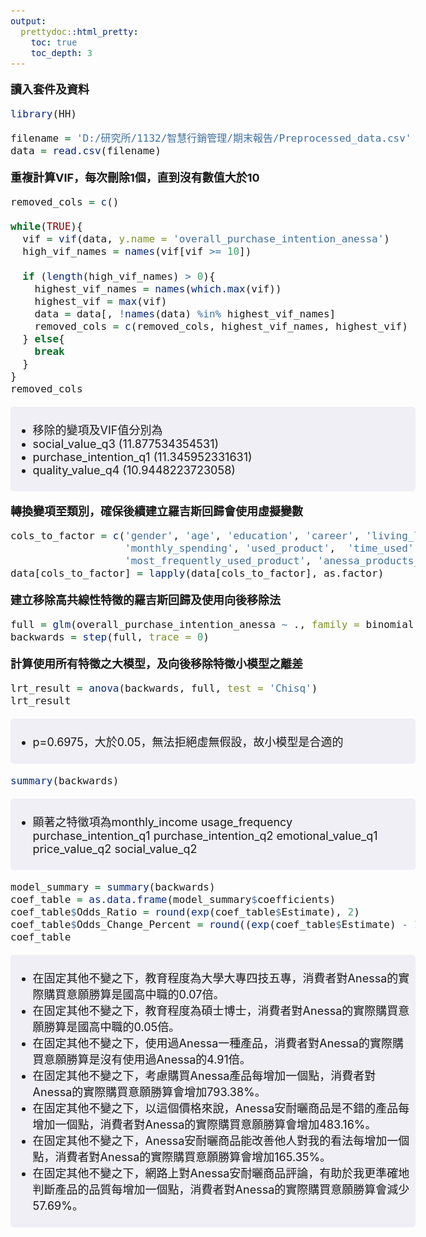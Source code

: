 ```yaml
---
output:
  prettydoc::html_pretty:
    toc: true
    toc_depth: 3
---
```


```{=html}

<style>

body {
  font-size: 18px;
}

code.r {
  font-size: 16px;
}

pre {
  font-size: 16px;
  white-space: pre-wrap;  
  word-wrap: break-word;  
  overflow-wrap: break-word;
}
  
div.gray {
  background-color: #efeff5;
  border-radius: 5px; 
  padding: 5px;
}

</style>
```

**讀入套件及資料**

```r
library(HH)

filename = 'D:/研究所/1132/智慧行銷管理/期末報告/Preprocessed_data.csv'
data = read.csv(filename)
```

**重複計算VIF，每次刪除1個，直到沒有數值大於10**
```r
removed_cols = c()

while(TRUE){
  vif = vif(data, y.name = 'overall_purchase_intention_anessa')
  high_vif_names = names(vif[vif >= 10])
  
  if (length(high_vif_names) > 0){
    highest_vif_names = names(which.max(vif))
    highest_vif = max(vif)
    data = data[, !names(data) %in% highest_vif_names]
    removed_cols = c(removed_cols, highest_vif_names, highest_vif)
  } else{
    break
  }
}
removed_cols
```
::: gray
- 移除的變項及VIF值分別為
-  social_value_q3 (11.877534354531)
-  purchase_intention_q1 (11.345952331631)
-  quality_value_q4 (10.9448223723058)
:::

**轉換變項至類別，確保後續建立羅吉斯回歸會使用虛擬變數**
```r
cols_to_factor = c('gender', 'age', 'education', 'career', 'living_location', 'monthly_income',
                   'monthly_spending', 'used_product',  'time_used', 'usage_frequency', 
                   'most_frequently_used_product', 'anessa_products_used')
data[cols_to_factor] = lapply(data[cols_to_factor], as.factor)
```
**建立移除高共線性特徵的羅吉斯回歸及使用向後移除法**
```r
full = glm(overall_purchase_intention_anessa ~ ., family = binomial, data = data)
backwards = step(full, trace = 0)
```
**計算使用所有特徵之大模型，及向後移除特徵小模型之離差**
```r
lrt_result = anova(backwards, full, test = 'Chisq')
lrt_result
```
::: gray
- p=0.6975，大於0.05，無法拒絕虛無假設，故小模型是合適的
:::
```r
summary(backwards)
```
::: gray
- 顯著之特徵項為monthly_income usage_frequency purchase_intention_q1 purchase_intention_q2 emotional_value_q1 price_value_q2 social_value_q2
:::
```r
model_summary = summary(backwards)
coef_table = as.data.frame(model_summary$coefficients)
coef_table$Odds_Ratio = round(exp(coef_table$Estimate), 2)
coef_table$Odds_Change_Percent = round((exp(coef_table$Estimate) - 1) * 100, 2)
coef_table
```
::: gray
- 在固定其他不變之下，教育程度為大學大專四技五專，消費者對Anessa的實際購買意願勝算是國高中職的0.07倍。
- 在固定其他不變之下，教育程度為碩士博士，消費者對Anessa的實際購買意願勝算是國高中職的0.05倍。
- 在固定其他不變之下，使用過Anessa一種產品，消費者對Anessa的實際購買意願勝算是沒有使用過Anessa的4.91倍。
- 在固定其他不變之下，考慮購買Anessa產品每增加一個點，消費者對Anessa的實際購買意願勝算會增加793.38%。
- 在固定其他不變之下，以這個價格來說，Anessa安耐曬商品是不錯的產品每增加一個點，消費者對Anessa的實際購買意願勝算會增加483.16%。
- 在固定其他不變之下，Anessa安耐曬商品能改善他人對我的看法每增加一個點，消費者對Anessa的實際購買意願勝算會增加165.35%。
- 在固定其他不變之下，網路上對Anessa安耐曬商品評論，有助於我更準確地判斷產品的品質每增加一個點，消費者對Anessa的實際購買意願勝算會減少57.69%。
:::